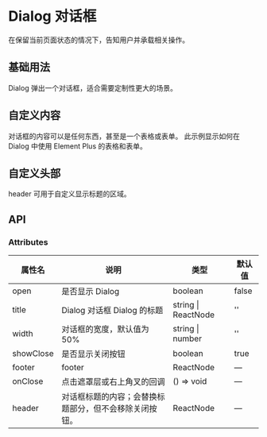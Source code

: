# Dialog 对话框


在保留当前页面状态的情况下，告知用户并承载相关操作。

## 基础用法

Dialog 弹出一个对话框，适合需要定制性更大的场景。

<CodeBlock name="DialogBasic">
  <DialogBasic />
</CodeBlock>

## 自定义内容

对话框的内容可以是任何东西，甚至是一个表格或表单。 此示例显示如何在 Dialog 中使用 Element Plus 的表格和表单。

<CodeBlock name="DialogContent">
  <DialogContent />
</CodeBlock>

## 自定义头部

header 可用于自定义显示标题的区域。

<CodeBlock name="DialogHeader">
  <DialogHeader />
</CodeBlock>

## API

### Attributes

| 属性名    | 说明                                                   | 类型                    | 默认值 |
| --------- | ------------------------------------------------------ | ----------------------- | ------ |
| open      | 是否显示 Dialog                                        | boolean                 | false  |
| title     | Dialog 对话框 Dialog 的标题                            | string &#124; ReactNode | ''     |
| width     | 对话框的宽度，默认值为 50%                             | string &#124; number    | ''     |
| showClose | 是否显示关闭按钮                                       | boolean                 | true   |
| footer    | footer                                                 | ReactNode               | —      |
| onClose   | 点击遮罩层或右上角叉的回调                             | () => void              | —      |
| header    | 对话框标题的内容；会替换标题部分，但不会移除关闭按钮。 | ReactNode               | —      |